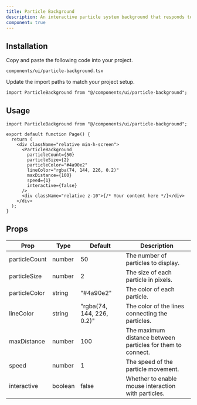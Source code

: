```yaml
---
title: Particle Background
description: An interactive particle system background that responds to mouse movement, creating an engaging tech-focused aesthetic.
component: true
---
```


<ComponentPreview name="particle-background-demo" />

## Installation

<Steps>

<Step>Copy and paste the following code into your project.</Step>

`components/ui/particle-background.tsx`

<ComponentSource name="particle-background" />

<Step>Update the import paths to match your project setup.</Step>

```tsx
import ParticleBackground from "@/components/ui/particle-background";
```

</Steps>

## Usage

```tsx
import ParticleBackground from "@/components/ui/particle-background";

export default function Page() {
  return (
    <div className="relative min-h-screen">
      <ParticleBackground
        particleCount={50}
        particleSize={2}
        particleColor="#4a90e2"
        lineColor="rgba(74, 144, 226, 0.2)"
        maxDistance={100}
        speed={1}
        interactive={false}
      />
      <div className="relative z-10">{/* Your content here */}</div>
    </div>
  );
}
```

## Props

| Prop          | Type    | Default                   | Description                                                 |
| ------------- | ------- | ------------------------- | ----------------------------------------------------------- |
| particleCount | number  | 50                        | The number of particles to display.                         |
| particleSize  | number  | 2                         | The size of each particle in pixels.                        |
| particleColor | string  | "#4a90e2"                 | The color of each particle.                                 |
| lineColor     | string  | "rgba(74, 144, 226, 0.2)" | The color of the lines connecting the particles.            |
| maxDistance   | number  | 100                       | The maximum distance between particles for them to connect. |
| speed         | number  | 1                         | The speed of the particle movement.                         |
| interactive   | boolean | false                     | Whether to enable mouse interaction with particles.         |
